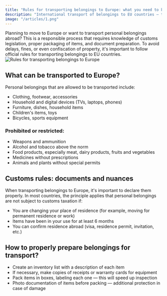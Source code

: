 ```yaml
---
title: "Rules for transporting belongings to Europe: what you need to know"
description: "International transport of belongings to EU countries — the essentials."
image: "/articles/1.png"
---
```



<div className="content-with-image">
    <div className="text-content">
        Planning to move to Europe or want to transport personal belongings abroad? This is a responsible process that requires knowledge of customs legislation, proper packaging of items, and document preparation. To avoid delays, fines, or even confiscation of property, it's important to follow official rules for transporting belongings to EU countries.
    </div>
    <div className="image-content">
        <img src="/articles/1.png" alt="Rules for transporting belongings to Europe" />
    </div>
</div>

## What can be transported to Europe?

Personal belongings that are allowed to be transported include:

- Clothing, footwear, accessories
- Household and digital devices (TVs, laptops, phones)
- Furniture, dishes, household items
- Children's items, toys
- Bicycles, sports equipment

### Prohibited or restricted:

- Weapons and ammunition
- Alcohol and tobacco above the norm
- Food products, especially meat, dairy products, fruits and vegetables
- Medicines without prescriptions
- Animals and plants without special permits

## Customs rules: documents and nuances

When transporting belongings to Europe, it's important to declare them properly. In most countries, the principle applies that personal belongings are not subject to customs taxation if:

- You are changing your place of residence (for example, moving for permanent residence or work)
- Items have been in your use for at least 6 months
- You can confirm residence abroad (visa, residence permit, invitation, etc.)

## How to properly prepare belongings for transport?

- Create an inventory list with a description of each item
- If necessary, make copies of receipts or warranty cards for equipment
- Pack items in boxes, labeling each one — this will speed up inspection
- Photo documentation of items before packing — additional protection in case of damage